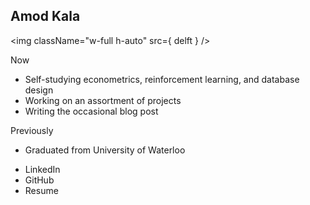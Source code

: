 
## Amod Kala
<img className="w-full h-auto" src={ delft } />

Now
- Self-studying econometrics, reinforcement learning, and database design
- Working on an assortment of <Link to="projects">projects</Link>
- Writing the occasional <Link to="blog">blog</Link> post

Previously
- Graduated from University of Waterloo

<ul className="pl-0">
    <li className="inline pr-1.5">
        <Link to="https://www.linkedin.com/in/amodkala/" target="_blank">LinkedIn</Link>
    </li>
    <li className="inline pr-1.5">
        <Link to="https://github.com/amodkala/" target="_blank">GitHub</Link>
    </li>
    <li className="inline pr-1.5">
        <Link to={ resume } target="_blank">Resume</Link>
    </li>
</ul>
